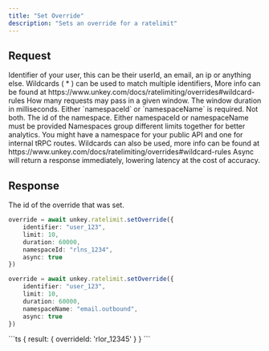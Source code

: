 ```yaml
---
title: "Set Override"
description: "Sets an override for a ratelimit"
---
```


## Request
 

 <ParamField body="identifier" type="string" required>
Identifier of your user, this can be their userId, an email, an ip or anything else. Wildcards ( * ) can be used to match multiple identifiers, More info can be found at https://www.unkey.com/docs/ratelimiting/overrides#wildcard-rules
</ParamField>

<ParamField body="limit" type="number" required>
How many requests may pass in a given window.
</ParamField>

<ParamField body="duration" type="number" required>
The window duration in milliseconds.
</ParamField>

 <Warning>
Either `namespaceId` or `namespaceName` is required. Not both.
</Warning>

<ParamField body="namespaceId" type="string">
The id of the namespace. Either namespaceId or namespaceName must be provided
</ParamField>

<ParamField body="namespaceName" type="string">
Namespaces group different limits together for better analytics. You might have a namespace for your public API and one for internal tRPC routes. Wildcards can also be used, more info can be found at https://www.unkey.com/docs/ratelimiting/overrides#wildcard-rules
</ParamField>

<ParamField body="async" type="boolean" default="false">
Async will return a response immediately, lowering latency at the cost of accuracy.
</ParamField>


## Response

<ResponseField name="result">
  <Expandable title="properties" defaultOpen>
    <ResponseField name="overrideId" type="string" required>
    The id of the override that was set.
    </ResponseField>
  </Expandable>
  </ResponseField>
<RequestExample>

```ts
override = await unkey.ratelimit.setOverride({
    identifier: "user_123",
    limit: 10,
    duration: 60000,
    namespaceId: "rlns_1234",
    async: true
})
```
```ts
override = await unkey.ratelimit.setOverride({
    identifier: "user_123",
    limit: 10,
    duration: 60000,
    namespaceName: "email.outbound",
    async: true
})
```

</RequestExample>

<ResponseExample>
```ts
{ 
  result: {
     overrideId: 'rlor_12345' 
  }
}
```

</ResponseExample>

